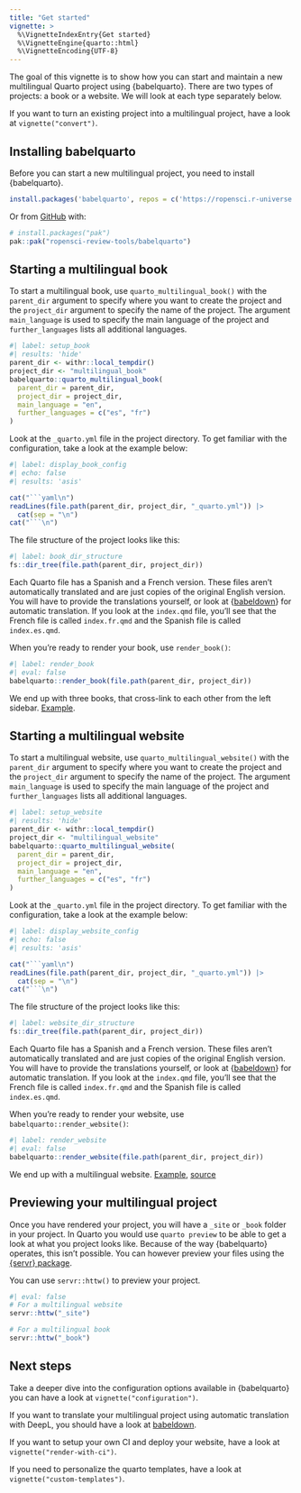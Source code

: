 ```yaml
---
title: "Get started"
vignette: >
  %\VignetteIndexEntry{Get started}
  %\VignetteEngine{quarto::html}
  %\VignetteEncoding{UTF-8}
---
```


The goal of this vignette is to show how you can start and maintain a new multilingual Quarto project using {babelquarto}.
There are two types of projects: a book or a website. We will look at each type separately below.

If you want to turn an existing project into a multilingual project, have a look at `vignette("convert")`.

## Installing babelquarto

Before you can start a new multilingual project, you need to install {babelquarto}.

```r
install.packages('babelquarto', repos = c('https://ropensci.r-universe.dev', 'https://cloud.r-project.org'))
```

Or from [GitHub](https://github.com/) with:

``` r
# install.packages("pak")
pak::pak("ropensci-review-tools/babelquarto")
```

## Starting a multilingual book

To start a multilingual book, use `quarto_multilingual_book()` with the `parent_dir` argument to specify where you want to create the project and the `project_dir` argument to specify the name of the project.
The argument `main_language` is used to specify the main language of the project and `further_languages` lists all additional languages.

```r
#| label: setup_book
#| results: 'hide'
parent_dir <- withr::local_tempdir()
project_dir <- "multilingual_book"
babelquarto::quarto_multilingual_book(
  parent_dir = parent_dir,
  project_dir = project_dir,
  main_language = "en",
  further_languages = c("es", "fr")
)
```

Look at the `_quarto.yml` file in the project directory. 
To get familiar with the configuration, take a look at the example below:

```r
#| label: display_book_config
#| echo: false
#| results: 'asis'

cat("```yaml\n")
readLines(file.path(parent_dir, project_dir, "_quarto.yml")) |>
  cat(sep = "\n")
cat("```\n")
```

The file structure of the project looks like this:

```r
#| label: book_dir_structure
fs::dir_tree(file.path(parent_dir, project_dir))
```

Each Quarto file has a Spanish and a French version.
These files aren't automatically translated and are just copies of the original English version.
You will have to provide the translations yourself, or look at {[babeldown](https://docs.ropensci.org/babeldown/)} for automatic translation.
If you look at the `index.qmd` file, you'll see that the French file is called `index.fr.qmd` and the Spanish file is called `index.es.qmd`.

When you're ready to render your book, use `render_book()`:

```r
#| label: render_book
#| eval: false
babelquarto::render_book(file.path(parent_dir, project_dir))
```

We end up with three books, that cross-link to each other from the left sidebar.
[Example](https://devdevguide.netlify.app).

## Starting a multilingual website

To start a multilingual website, use `quarto_multilingual_website()` with the `parent_dir` argument to specify where you want to create the project and the `project_dir` argument to specify the name of the project.
The argument `main_language` is used to specify the main language of the project and `further_languages` lists all additional languages.

```r
#| label: setup_website
#| results: 'hide'
parent_dir <- withr::local_tempdir()
project_dir <- "multilingual_website"
babelquarto::quarto_multilingual_website(
  parent_dir = parent_dir,
  project_dir = project_dir,
  main_language = "en",
  further_languages = c("es", "fr")
)
```

Look at the `_quarto.yml` file in the project directory. To get familiar with the configuration, take a look at the example below:

```r
#| label: display_website_config
#| echo: false
#| results: 'asis'

cat("```yaml\n")
readLines(file.path(parent_dir, project_dir, "_quarto.yml")) |>
  cat(sep = "\n")
cat("```\n")
```

The file structure of the project looks like this:

```r
#| label: website_dir_structure
fs::dir_tree(file.path(parent_dir, project_dir))
```

Each Quarto file has a Spanish and a French version.
These files aren't automatically translated and are just copies of the original English version.
You will have to provide the translations yourself, or look at {[babeldown](https://docs.ropensci.org/babeldown/)} for automatic translation.
If you look at the `index.qmd` file, you'll see that the French file is called `index.fr.qmd` and the Spanish file is called `index.es.qmd`.

When you're ready to render your website, use `babelquarto::render_website()`:

```r
#| label: render_website
#| eval: false
babelquarto::render_website(file.path(parent_dir, project_dir))
```

We end up with a multilingual website. [Example](https://maelle.github.io/babelsite), [source](https://github.com/maelle/babelsite)

## Previewing your multilingual project

Once you have rendered your project, you will have a `_site` or `_book` folder in your project.
In Quarto you would use `quarto preview` to be able to get a look at what you project looks like.
Because of the way {babelquarto} operates, this isn't possible.
You can however preview your files using the [{servr} package](https://cran.rstudio.com/web/packages/servr/index.html).

You can use `servr::httw()` to preview your project.

```r
#| eval: false
# For a multilingual website
servr::httw("_site")

# For a multilingual book
servr::httw("_book")
```

## Next steps

Take a deeper dive into the configuration options available in {babelquarto} you can have a look at `vignette("configuration")`.

If you want to translate your multilingual project using automatic translation with DeepL, you should have a look at [babeldown](http://docs.ropensci.org/babeldown/articles/quarto.html).

If you want to setup your own CI and deploy your website, have a look at `vignette("render-with-ci")`.

If you need to personalize the quarto templates, have a look at `vignette("custom-templates")`.

